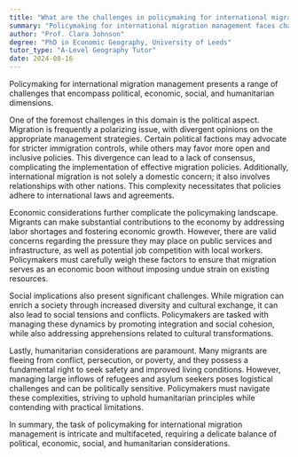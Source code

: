 ```yaml
---
title: "What are the challenges in policymaking for international migration management?"
summary: "Policymaking for international migration management faces challenges such as political, economic, social, and humanitarian considerations."
author: "Prof. Clara Johnson"
degree: "PhD in Economic Geography, University of Leeds"
tutor_type: "A-Level Geography Tutor"
date: 2024-08-16
---
```


Policymaking for international migration management presents a range of challenges that encompass political, economic, social, and humanitarian dimensions.

One of the foremost challenges in this domain is the political aspect. Migration is frequently a polarizing issue, with divergent opinions on the appropriate management strategies. Certain political factions may advocate for stricter immigration controls, while others may favor more open and inclusive policies. This divergence can lead to a lack of consensus, complicating the implementation of effective migration policies. Additionally, international migration is not solely a domestic concern; it also involves relationships with other nations. This complexity necessitates that policies adhere to international laws and agreements.

Economic considerations further complicate the policymaking landscape. Migrants can make substantial contributions to the economy by addressing labor shortages and fostering economic growth. However, there are valid concerns regarding the pressure they may place on public services and infrastructure, as well as potential job competition with local workers. Policymakers must carefully weigh these factors to ensure that migration serves as an economic boon without imposing undue strain on existing resources.

Social implications also present significant challenges. While migration can enrich a society through increased diversity and cultural exchange, it can also lead to social tensions and conflicts. Policymakers are tasked with managing these dynamics by promoting integration and social cohesion, while also addressing apprehensions related to cultural transformations.

Lastly, humanitarian considerations are paramount. Many migrants are fleeing from conflict, persecution, or poverty, and they possess a fundamental right to seek safety and improved living conditions. However, managing large inflows of refugees and asylum seekers poses logistical challenges and can be politically sensitive. Policymakers must navigate these complexities, striving to uphold humanitarian principles while contending with practical limitations.

In summary, the task of policymaking for international migration management is intricate and multifaceted, requiring a delicate balance of political, economic, social, and humanitarian considerations.
    